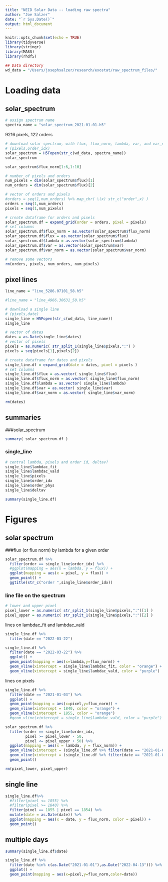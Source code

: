 ```yaml
---
title: "NEID Solar Data -- loading raw spectra"
author: "Joe Salzer"
date: "`r Sys.Date()`"
output: html_document
---
```


```r
knitr::opts_chunk$set(echo = TRUE)
library(tidyverse)
library(stringr)
library(MASS)
library(rhdf5)
```

```r
## Data directory
wd_data = "/Users/josephsalzer/research/exostat/raw_spectrum_files/"
```

# Loading data

## solar_spectrum

```r
# assign spectrum name
spectra_name = "solar_spectrum_2021-01-01.h5"
```

9216 pixels, 122 orders
```r
# download solar spectrum, with flux, flux_norm, lambda, var, and var_norm
# (pixels,order_idx)
solar_spectrum = H5Fopen(str_c(wd_data, spectra_name))
solar_spectrum
```

```r
solar_spectrum$flux_norm[1:6,1:10]
```

```r
# number of pixels and orders
num_pixels = dim(solar_spectrum$flux)[1]
num_orders = dim(solar_spectrum$flux)[2]
```

```r
# vector of orders and pixels
#orders = seq(1,num_orders) %>% map_chr( \(x) str_c("order",x) )
orders = seq(1,num_orders)
pixels = seq(1,num_pixels)
```

```r
# create dataframe for orders and pixels
solar_spectrum.df = expand_grid(order = orders, pixel = pixels)
# set columns
solar_spectrum.df$flux_norm = as.vector(solar_spectrum$flux_norm)
solar_spectrum.df$flux = as.vector(solar_spectrum$flux)
solar_spectrum.df$lambda = as.vector(solar_spectrum$lambda)
solar_spectrum.df$var = as.vector(solar_spectrum$var)
solar_spectrum.df$var_norm = as.vector(solar_spectrum$var_norm)
```

```r
# remove some vectors
rm(orders, pixels, num_orders, num_pixels)
```

## pixel lines

```r
line_name = "line_5286.07101_58.h5"

#line_name = "line_4966.30631_50.h5"
```

```r
# download a single line
# (pixels,date)
single_line = H5Fopen(str_c(wd_data, line_name))
single_line
```

```r
# vector of dates
dates = as.Date(single_line$dates)
# vector of pixels
pixels = as.numeric( str_split_1(single_line$pixels,":") )
pixels = seq(pixels[1],pixels[2])
```

```r
# create dataframe for dates and pixels
single_line.df = expand_grid(date = dates, pixel = pixels )
# set columns
single_line.df$flux = as.vector( single_line$flux)
single_line.df$flux_norm = as.vector( single_line$flux_norm)
single_line.df$lambda = as.vector( single_line$lambda) 
single_line.df$var = as.vector( single_line$var)
single_line.df$var_norm = as.vector( single_line$var_norm) 
```


```r
rm(dates)
```

## summaries

###solar_spectrum

```r
summary( solar_spectrum.df )
```


### single_line

```r
# central lambda, pixels and order id, deltav?
single_line$lambdac_fit
single_line$lambdac_vald
single_line$pixels
single_line$order_idx
single_line$order_phys
single_line$deltav
```

```r
summary(single_line.df)
```

# Figures

## solar spectrum

###flux (or flux norm) by lambda for a given order

```r
solar_spectrum.df %>%
  filter(order == single_line$order_idx) %>%
  #ggplot(mapping = aes(x = lambda, y = flux)) +
  ggplot(mapping = aes(x = pixel, y = flux)) +
  geom_point() +
  ggtitle(str_c("order ",single_line$order_idx))
```


### line file on the spectrum

```r
# lower and upper pixel
pixel_lower = as.numeric( str_split_1(single_line$pixels,":")[1] )
pixel_upper = as.numeric( str_split_1(single_line$pixels,":")[2] )
```

lines on lambdac_fit and lambdac_vald

```r
single_line.df %>%
  filter(date == "2022-03-22")
```

```r
single_line.df %>%
  filter(date == "2022-03-22") %>%
  ggplot() +
  geom_point(mapping = aes(x=lambda,y=flux_norm)) +
  geom_vline(xintercept = single_line$lambdac_fit, color = "orange") +
  geom_vline(xintercept = single_line$lambdac_vald, color = "purple")
```
lines on pixels
```r
single_line.df %>%
  filter(date == "2021-01-03") %>%
  ggplot() +
  geom_point(mapping = aes(x=pixel,y=flux_norm)) +
  geom_vline(xintercept = 1840, color = "orange") +
  geom_vline(xintercept = 1855, color = "orange")
  #geom_vline(xintercept = single_line$lambdac_vald, color = "purple")
```


```r
solar_spectrum.df %>%
  filter(order == single_line$order_idx,
         pixel >= pixel_lower - 50,
         pixel <= pixel_upper + 50) %>%
  ggplot(mapping = aes(x = lambda, y = flux_norm)) +
  geom_vline(xintercept = (single_line.df %>% filter(date == "2021-01-01", pixel == pixel_lower))$lambda) +
  geom_vline(xintercept = (single_line.df %>% filter(date == "2021-01-01", pixel == pixel_upper))$lambda) +
  geom_point()
```

```r
rm(pixel_lower, pixel_upper)
```

## single line

```r
single_line.df%>%
  #filter(pixel <= 1855) %>%
  #filter(pixel >= 1840) %>%
  filter(pixel == 1855 | pixel == 1854) %>%
  mutate(date = as.Date(date)) %>%
  ggplot(mapping = aes(x = date, y = flux_norm, color = pixel)) +
  geom_point()
```

## multiple days

```r
summary(single_line.df$date)
```

```r
single_line.df %>%
  filter(date %in% c(as.Date("2021-01-01"),as.Date("2022-04-13"))) %>%
  ggplot() +
  geom_point(mapping = aes(x=pixel,y=flux_norm,color=date))
```


